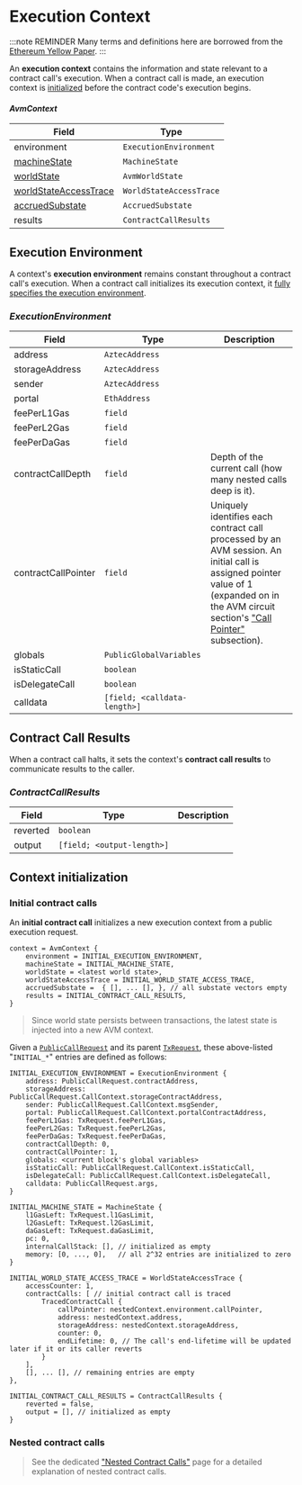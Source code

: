 # Execution Context

:::note REMINDER
Many terms and definitions here are borrowed from the [Ethereum Yellow Paper](https://ethereum.github.io/yellowpaper/paper.pdf).
:::

An **execution context** contains the information and state relevant to a contract call's execution. When a contract call is made, an execution context is [initialized](#context-initialization) before the contract code's execution begins.

#### _AvmContext_
| Field                                                     | Type                    |
| ---                                                       | ---                     |
| environment                                               | `ExecutionEnvironment`  |
| [machineState](./state#machine-state)                     | `MachineState`          |
| [worldState](./state#avm-world-state)                     | `AvmWorldState`         |
| [worldStateAccessTrace](./state#world-state-access-trace) | `WorldStateAccessTrace` |
| [accruedSubstate](./state#accrued-substate)               | `AccruedSubstate`       |
| results                                                   | `ContractCallResults`   |

## Execution Environment

A context's **execution environment** remains constant throughout a contract call's execution. When a contract call initializes its execution context, it [fully specifies the execution environment](#context-initialization).

### _ExecutionEnvironment_
| Field                 | Type                         | Description |
| ---                   | ---                          | ---         |
| address               | `AztecAddress`               |  |
| storageAddress        | `AztecAddress`               |  |
| sender                | `AztecAddress`               |  |
| portal                | `EthAddress`                 |  |
| feePerL1Gas           | `field`                      |  |
| feePerL2Gas           | `field`                      |  |
| feePerDaGas           | `field`                      |  |
| contractCallDepth     | `field`                      | Depth of the current call (how many nested calls deep is it). |
| contractCallPointer   | `field`                      | Uniquely identifies each contract call processed by an AVM session. An initial call is assigned pointer value of 1 (expanded on in the AVM circuit section's ["Call Pointer"](./avm-circuit#call-pointer) subsection). |
| globals               | `PublicGlobalVariables`      |  |
| isStaticCall          | `boolean`                    |  |
| isDelegateCall        | `boolean`                    |  |
| calldata              | `[field; <calldata-length>]` |  |

## Contract Call Results

When a contract call halts, it sets the context's **contract call results** to communicate results to the caller.

### _ContractCallResults_
| Field        | Type                       | Description |
| ---          | ---                        | ---         |
| reverted     | `boolean`                  |  |
| output       | `[field; <output-length>]` |  |

## Context initialization

### Initial contract calls

An **initial contract call** initializes a new execution context from a public execution request.

```
context = AvmContext {
    environment = INITIAL_EXECUTION_ENVIRONMENT,
    machineState = INITIAL_MACHINE_STATE,
    worldState = <latest world state>,
    worldStateAccessTrace = INITIAL_WORLD_STATE_ACCESS_TRACE,
    accruedSubstate =  { [], ... [], }, // all substate vectors empty
    results = INITIAL_CONTRACT_CALL_RESULTS,
}
```

> Since world state persists between transactions, the latest state is injected into a new AVM context.

Given a [`PublicCallRequest`](../transactions/tx-object#public-call-request) and its parent [`TxRequest`](../transactions/local-execution#execution-request), these above-listed "`INITIAL_*`" entries are defined as follows:

```
INITIAL_EXECUTION_ENVIRONMENT = ExecutionEnvironment {
    address: PublicCallRequest.contractAddress,
    storageAddress: PublicCallRequest.CallContext.storageContractAddress,
    sender: PublicCallRequest.CallContext.msgSender,
    portal: PublicCallRequest.CallContext.portalContractAddress,
    feePerL1Gas: TxRequest.feePerL1Gas,
    feePerL2Gas: TxRequest.feePerL2Gas,
    feePerDaGas: TxRequest.feePerDaGas,
    contractCallDepth: 0,
    contractCallPointer: 1,
    globals: <current block's global variables>
    isStaticCall: PublicCallRequest.CallContext.isStaticCall,
    isDelegateCall: PublicCallRequest.CallContext.isDelegateCall,
    calldata: PublicCallRequest.args,
}

INITIAL_MACHINE_STATE = MachineState {
    l1GasLeft: TxRequest.l1GasLimit,
    l2GasLeft: TxRequest.l2GasLimit,
    daGasLeft: TxRequest.daGasLimit,
    pc: 0,
    internalCallStack: [], // initialized as empty
    memory: [0, ..., 0],   // all 2^32 entries are initialized to zero
}

INITIAL_WORLD_STATE_ACCESS_TRACE = WorldStateAccessTrace {
    accessCounter: 1,
    contractCalls: [ // initial contract call is traced
        TracedContractCall {
            callPointer: nestedContext.environment.callPointer,
            address: nestedContext.address,
            storageAddress: nestedContext.storageAddress,
            counter: 0,
            endLifetime: 0, // The call's end-lifetime will be updated later if it or its caller reverts
        }
    ],
    [], ... [], // remaining entries are empty
},

INITIAL_CONTRACT_CALL_RESULTS = ContractCallResults {
    reverted = false,
    output = [], // initialized as empty
}
```

### Nested contract calls

> See the dedicated ["Nested Contract Calls"](./nested-calls) page for a detailed explanation of nested contract calls.


<NestedContext />
